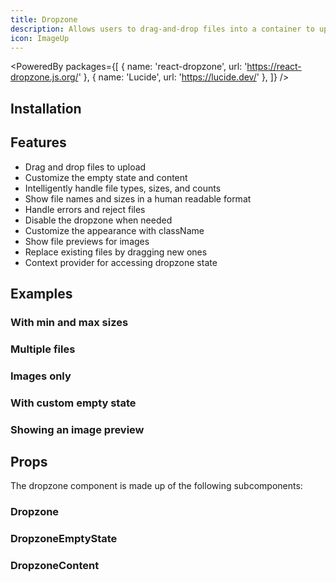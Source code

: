 ```yaml
---
title: Dropzone
description: Allows users to drag-and-drop files into a container to upload or process them.
icon: ImageUp
---
```


<PoweredBy packages={[
  { name: 'react-dropzone', url: 'https://react-dropzone.js.org/' },
  { name: 'Lucide', url: 'https://lucide.dev/' },
]} />

<Preview path="dropzone" />

## Installation

<Installer packageName="dropzone" />

## Features

- Drag and drop files to upload
- Customize the empty state and content
- Intelligently handle file types, sizes, and counts
- Show file names and sizes in a human readable format
- Handle errors and reject files
- Disable the dropzone when needed
- Customize the appearance with className
- Show file previews for images
- Replace existing files by dragging new ones
- Context provider for accessing dropzone state

## Examples

### With min and max sizes

<Preview path="dropzone-min-max" />

### Multiple files

<Preview path="dropzone-multiple" />

### Images only

<Preview path="dropzone-accept" />

### With custom empty state

<Preview path="dropzone-custom-empty-state" />

### Showing an image preview

<Preview path="dropzone-image-preview" />

## Props

The dropzone component is made up of the following subcomponents:

### Dropzone

<AutoTypeTable path="node_modules/@repo/dropzone/index.tsx" name="DropzoneProps" />

### DropzoneEmptyState

<AutoTypeTable path="node_modules/@repo/dropzone/index.tsx" name="DropzoneEmptyStateProps" />

### DropzoneContent

<AutoTypeTable path="node_modules/@repo/dropzone/index.tsx" name="DropzoneContentProps" />
